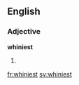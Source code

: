 ==English==

===Adjective===
'''whiniest'''

# {{en-superlative of|whiny}}

[[fr:whiniest]]
[[sv:whiniest]]